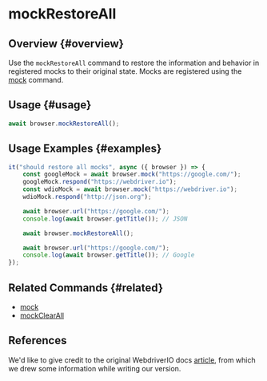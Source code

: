# mockRestoreAll

## Overview {#overview}

Use the `mockRestoreAll` command to restore the information and behavior in registered mocks to their original state. Mocks are registered using the [mock][mock] command.

## Usage {#usage}

```typescript
await browser.mockRestoreAll();
```

## Usage Examples {#examples}

```typescript
it("should restore all mocks", async ({ browser }) => {
    const googleMock = await browser.mock("https://google.com/");
    googleMock.respond("https://webdriver.io");
    const wdioMock = await browser.mock("https://webdriver.io");
    wdioMock.respond("http://json.org");

    await browser.url("https://google.com/");
    console.log(await browser.getTitle()); // JSON

    await browser.mockRestoreAll();

    await browser.url("https://google.com/");
    console.log(await browser.getTitle()); // Google
});
```

## Related Commands {#related}

-   [mock][mock]
-   [mockClearAll](../mockClearAll)

## References

We'd like to give credit to the original WebdriverIO docs [article](https://webdriver.io/docs/api/browser/mockRestoreAll), from which we drew some information while writing our version.

[mock]: ../mock
